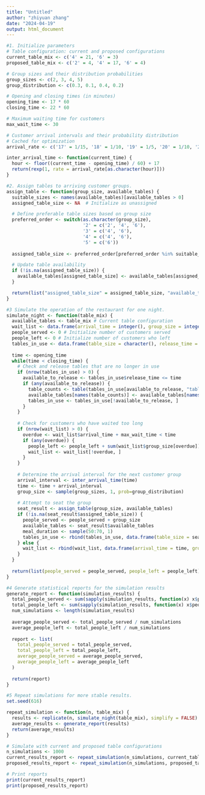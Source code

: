 ---
title: "Untitled"
author: "zhiyuan zhang"
date: "2024-04-19"
output: html_document
---

```{r}
#1. Initialize parameters
# Table configuration: current and proposed configurations
current_table_mix <- c('4' = 21, '6' = 3) 
proposed_table_mix <- c('2' = 4, '4' = 17, '6' = 4)  

# Group sizes and their distribution probabilities
group_sizes <- c(2, 3, 4, 5)  
group_distribution <- c(0.3, 0.1, 0.4, 0.2) 

# Opening and closing times (in minutes)
opening_time <- 17 * 60  
closing_time <- 22 * 60 

# Maximum waiting time for customers
max_wait_time <- 30 

# Customer arrival intervals and their probability distribution
# Cached for optimization
arrival_rate <- c('17' = 1/15, '18' = 1/10, '19' = 1/5, '20' = 1/10, '21' = 1/15)

inter_arrival_time <- function(current_time) {
  hour <- floor((current_time - opening_time) / 60) + 17
  return(rexp(1, rate = arrival_rate[as.character(hour)]))
}

#2. Assign tables to arriving customer groups.
assign_table <- function(group_size, available_tables) {
  suitable_sizes <- names(available_tables)[available_tables > 0]
  assigned_table_size <- NA  # Initialize as unassigned

  # Define preferable table sizes based on group size
  preferred_order <- switch(as.character(group_size),
                            '2' = c('2', '4', '6'),
                            '3' = c('4', '6'),
                            '4' = c('4', '6'),
                            '5' = c('6'))
  
  assigned_table_size <- preferred_order[preferred_order %in% suitable_sizes][1]

  # Update table availability
  if (!is.na(assigned_table_size)) {
    available_tables[assigned_table_size] <- available_tables[assigned_table_size] - 1
  }

  return(list("assigned_table_size" = assigned_table_size, "available_tables" = available_tables))
}

#3 Simulate the operation of the restaurant for one night.
simulate_night <- function(table_mix) {
  available_tables <- table_mix # Current table configuration
  wait_list <- data.frame(arrival_time = integer(), group_size = integer())  # Initialize waiting queue
  people_served <- 0 # Initialize number of customers served
  people_left <- 0 # Initialize number of customers who left
  tables_in_use <- data.frame(table_size = character(), release_time = integer())  # Track tables in use and their release time
  
  time <- opening_time
  while(time < closing_time) {
    # Check and release tables that are no longer in use
    if (nrow(tables_in_use) > 0) {
      available_to_release <- tables_in_use$release_time <= time
      if (any(available_to_release)) {
        table_counts <- table(tables_in_use[available_to_release, "table_size"])
        available_tables[names(table_counts)] <- available_tables[names(table_counts)] + table_counts
        tables_in_use <- tables_in_use[!available_to_release, ]
      }
    }
    
    # Check for customers who have waited too long
    if (nrow(wait_list) > 0) {
      overdue <- wait_list$arrival_time + max_wait_time < time
      if (any(overdue)) {
        people_left <- people_left + sum(wait_list$group_size[overdue])
        wait_list <- wait_list[!overdue, ]
      }
    }
    
    # Determine the arrival interval for the next customer group
    arrival_interval <- inter_arrival_time(time)
    time <- time + arrival_interval
    group_size <- sample(group_sizes, 1, prob=group_distribution)
    
    # Attempt to seat the group
    seat_result <- assign_table(group_size, available_tables)
    if (!is.na(seat_result$assigned_table_size)) {
      people_served <- people_served + group_size
      available_tables <- seat_result$available_tables
      meal_duration <- sample(50:70, 1)
      tables_in_use <- rbind(tables_in_use, data.frame(table_size = seat_result$assigned_table_size, release_time = time + meal_duration))
    } else {
      wait_list <- rbind(wait_list, data.frame(arrival_time = time, group_size = group_size))
    }
  }
  
  return(list(people_served = people_served, people_left = people_left))
}

#4 Generate statistical reports for the simulation results
generate_report <- function(simulation_results) {
  total_people_served <- sum(sapply(simulation_results, function(x) x$people_served))
  total_people_left <- sum(sapply(simulation_results, function(x) x$people_left))
  num_simulations <- length(simulation_results)
  
  average_people_served <- total_people_served / num_simulations
  average_people_left <- total_people_left / num_simulations
  
  report <- list(
    total_people_served = total_people_served,
    total_people_left = total_people_left,
    average_people_served = average_people_served,
    average_people_left = average_people_left
  )
  
  return(report)
}

#5 Repeat simulations for more stable results.
set.seed(616)

repeat_simulation <- function(n, table_mix) {
  results <- replicate(n, simulate_night(table_mix), simplify = FALSE)
  average_results <- generate_report(results)
  return(average_results)
}

# Simulate with current and proposed table configurations
n_simulations <- 1000
current_results_report <- repeat_simulation(n_simulations, current_table_mix)
proposed_results_report <- repeat_simulation(n_simulations, proposed_table_mix)

# Print reports
print(current_results_report)
print(proposed_results_report)

```